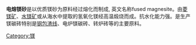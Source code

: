{{multiple issues|
{{expand|time=2014-08-12T09:06:14+00:00}}
{{expert|time=2014-08-12T09:06:14+00:00}}
{{unreferenced|time=2014-08-12T09:06:14+00:00}}
}}
'''电熔镁砂'''是以优质镁砂为原料经过熔化而制成, 英文名称fused magnesite。由[[菱镁矿|菱镁矿]]、[[水镁矿|水镁矿]]或从海水中提取的氢氧化镁经高温煅烧而成。抗水化能力强。是生产镁碳砖特别是[[钢包渣线|钢包渣线]]、电炉镁碳砖、转炉砖等的主要原料。

[[Category:镁|Category:镁]]